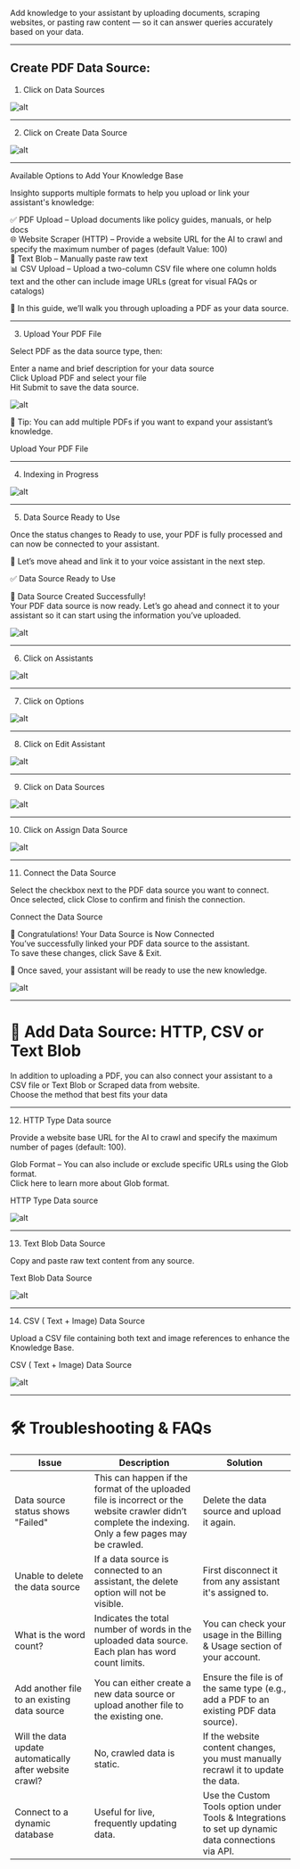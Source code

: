 
Add knowledge to your assistant by uploading documents, scraping websites, or pasting raw content — so it can answer queries accurately based on your data.

---
## Create PDF Data Source:

   1. Click on Data Sources

![alt](images/data/1.png)

---

   2. Click on Create Data Source

![alt](images/data/2.png)

---

   Available Options to Add Your Knowledge Base

Insighto supports multiple formats to help you upload or link your assistant's knowledge:

✅ PDF Upload – Upload documents like policy guides, manuals, or help docs  
🌐 Website Scraper (HTTP) – Provide a website URL for the AI to crawl and specify the maximum number of pages (default Value: 100)  
📝 Text Blob – Manually paste raw text  
📊 CSV Upload – Upload a two-column CSV file where one column holds text and the other can include image URLs (great for visual FAQs or catalogs)

📌 In this guide, we’ll walk you through uploading a PDF as your data source.

---

   3.  Upload Your PDF File

Select PDF as the data source type, then:

Enter a name and brief description for your data source  
Click Upload PDF and select your file  
Hit Submit to save the data source.

![alt](images/data/3.png)

📎 Tip: You can add multiple PDFs if you want to expand your assistant’s knowledge.

Upload Your PDF File

---

   4. Indexing in Progress 

![alt](images/data/4.png)

---

   5. Data Source Ready to Use

Once the status changes to Ready to use, your PDF is fully processed and can now be connected to your assistant.

🚀 Let’s move ahead and link it to your voice assistant in the next step.

✅ Data Source Ready to Use

🎉 Data Source Created Successfully!  
Your PDF data source is now ready. Let’s go ahead and connect it to your assistant so it can start using the information you’ve uploaded.

![alt](images/data/5.png)

---

   6. Click on Assistants

![alt](images/data/6.png)

---

   7. Click on Options

![alt](images/data/7.png)

---

   8. Click on Edit Assistant

![alt](images/data/8.png)

---

   9. Click on Data Sources

![alt](images/data/9.webp)

---

   10. Click on Assign Data Source

![alt](images/data/10.png)

---

   11. Connect the Data Source

Select the checkbox next to the PDF data source you want to connect.  
Once selected, click Close to confirm and finish the connection.

Connect the Data Source

🎉 Congratulations! Your Data Source is Now Connected  
You’ve successfully linked your PDF data source to the assistant.  
To save these changes, click Save & Exit.

🔗 Once saved, your assistant will be ready to use the new knowledge.

![alt](images/data/11.png)

---

# 📂 Add Data Source: HTTP, CSV or Text Blob  
 

In addition to uploading a PDF, you can also connect your assistant to a CSV file or Text Blob or Scraped data from website.  
Choose the method that best fits your data

---

   12. HTTP Type Data source

Provide a website base URL for the AI to crawl and specify the maximum number of pages (default: 100).

Glob Format – You can also include or exclude specific URLs using the Glob format.  
Click here to learn more about Glob format.

HTTP Type Data source

![alt](images/data/12.png)

---

   13. Text Blob Data Source

Copy and paste raw text content from any source.

Text Blob Data Source

![alt](images/data/13.png)

---

   14. CSV ( Text + Image) Data Source

Upload a CSV file containing both text and image references to enhance the Knowledge Base.

CSV ( Text + Image) Data Source

![alt](images/data/14.png)

---

# 🛠️ Troubleshooting & FAQs

| Issue                                                   | Description                                                                                                                                                | Solution                                                                                                            |
|----------------------------------------------------------|------------------------------------------------------------------------------------------------------------------------------------------------------------|---------------------------------------------------------------------------------------------------------------------|
| Data source status shows "Failed"                        | This can happen if the format of the uploaded file is incorrect or the website crawler didn’t complete the indexing. Only a few pages may be crawled.     | Delete the data source and upload it again.                                                                        |
| Unable to delete the data source                         | If a data source is connected to an assistant, the delete option will not be visible.                                                                      | First disconnect it from any assistant it's assigned to.                                                           |
| What is the word count?                                  | Indicates the total number of words in the uploaded data source. Each plan has word count limits.                                                         | You can check your usage in the Billing & Usage section of your account.                                           |
| Add another file to an existing data source              | You can either create a new data source or upload another file to the existing one.                                                                        | Ensure the file is of the same type (e.g., add a PDF to an existing PDF data source).                              |
| Will the data update automatically after website crawl?  | No, crawled data is static.                                                                                                                                | If the website content changes, you must manually recrawl it to update the data.                                   |
| Connect to a dynamic database                            | Useful for live, frequently updating data.                                                                                                                 | Use the Custom Tools option under Tools & Integrations to set up dynamic data connections via API.                |
